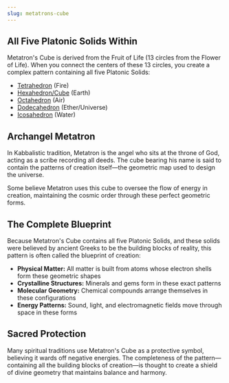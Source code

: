 ```yaml
---
slug: metatrons-cube
---
```


<Section title="All Five Platonic Solids Within">

## All Five Platonic Solids Within

Metatron's Cube is derived from the Fruit of Life (13 circles from the Flower of Life). When you connect the centers of these 13 circles, you create a complex pattern containing all five Platonic Solids:

- [Tetrahedron](/platonic-solids/tetrahedron) (Fire)
- [Hexahedron/Cube](/platonic-solids/hexahedron) (Earth)
- [Octahedron](/platonic-solids/octahedron) (Air)
- [Dodecahedron](/platonic-solids/dodecahedron) (Ether/Universe)
- [Icosahedron](/platonic-solids/icosahedron) (Water)

</Section>

<Section title="Archangel Metatron">

## Archangel Metatron

In Kabbalistic tradition, Metatron is the angel who sits at the throne of God, acting as a scribe recording all deeds. The cube bearing his name is said to contain the patterns of creation itself—the geometric map used to design the universe.

Some believe Metatron uses this cube to oversee the flow of energy in creation, maintaining the cosmic order through these perfect geometric forms.

</Section>

<Section title="The Complete Blueprint">

## The Complete Blueprint

Because Metatron's Cube contains all five Platonic Solids, and these solids were believed by ancient Greeks to be the building blocks of reality, this pattern is often called the blueprint of creation:

- **Physical Matter:** All matter is built from atoms whose electron shells form these geometric shapes
- **Crystalline Structures:** Minerals and gems form in these exact patterns
- **Molecular Geometry:** Chemical compounds arrange themselves in these configurations
- **Energy Patterns:** Sound, light, and electromagnetic fields move through space in these forms

</Section>

<Section title="Sacred Protection">

## Sacred Protection

Many spiritual traditions use Metatron's Cube as a protective symbol, believing it wards off negative energies. The completeness of the pattern—containing all the building blocks of creation—is thought to create a shield of divine geometry that maintains balance and harmony.

</Section>

<RelatedGeometries slug="metatrons-cube" />
